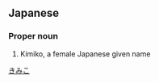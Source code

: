 ==Japanese==
{{ja-kanjitab|樹|実|子}}

===Proper noun===
{{ja-pos|proper|きみこ}}
# Kimiko, a female Japanese given name

[[Category:Japanese female given names|きみこ]]